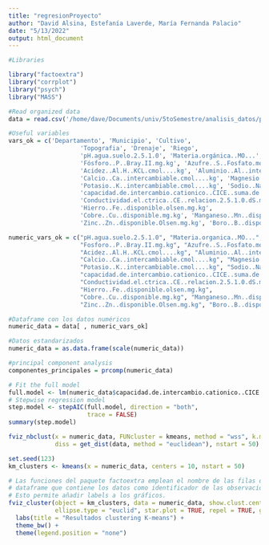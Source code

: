 ```yaml
---
title: "regresionProyecto"
author: "David Alsina, Estefanía Laverde, María Fernanda Palacio"
date: "5/13/2022"
output: html_document
---
```


```r
#Libraries

library("factoextra")
library("corrplot")
library("psych")
library("MASS")
```

```r
#Read organized data
data = read.csv('/home/dave/Documents/univ/5toSemestre/analisis_datos/proyecto/proyectoAED/proyectoAED/data_bonita.csv')
```

```r
#Useful variables 
vars_ok = c('Departamento', 'Municipio', 'Cultivo',
                    'Topografia', 'Drenaje', 'Riego',
                    'pH.agua.suelo.2.5.1.0', 'Materia.orgánica..MO...',
                    'Fósforo..P..Bray.II.mg.kg', 'Azufre..S..Fosfato.monocalcico.mg.kg',
                    'Acidez..Al.H..KCL.cmol....kg', 'Aluminio..Al..intercambiable.cmol....kg',
                    'Calcio..Ca..intercambiable.cmol....kg', 'Magnesio..Mg..intercambiable.cmol....kg',
                    'Potasio..K..intercambiable.cmol....kg', 'Sodio..Na..intercambiable.cmol....kg',
                    'capacidad.de.intercambio.cationico..CICE..suma.de.bases.cmol....kg',
                    'Conductividad.el.ctrica..CE..relacion.2.5.1.0.dS.m',
                    'Hierro..Fe..disponible.olsen.mg.kg',
                    'Cobre..Cu..disponible.mg.kg', 'Manganeso..Mn..disponible.Olsen.mg.kg',
                    'Zinc..Zn..disponible.Olsen.mg.kg', 'Boro..B..disponible.mg.kg')

numeric_vars_ok = c("pH.agua.suelo.2.5.1.0", "Materia.organica..MO...",
                    "Fosforo..P..Bray.II.mg.kg", "Azufre..S..Fosfato.monocalcico.mg.kg",
                    "Acidez..Al.H..KCL.cmol....kg", "Aluminio..Al..intercambiable.cmol....kg",
                    "Calcio..Ca..intercambiable.cmol....kg", "Magnesio..Mg..intercambiable.cmol....kg",
                    "Potasio..K..intercambiable.cmol....kg", "Sodio..Na..intercambiable.cmol....kg",
                    "capacidad.de.intercambio.cationico..CICE..suma.de.bases.cmol....kg",
                    "Conductividad.el.ctrica..CE..relacion.2.5.1.0.dS.m",
                    "Hierro..Fe..disponible.olsen.mg.kg",
                    "Cobre..Cu..disponible.mg.kg", "Manganeso..Mn..disponible.Olsen.mg.kg",
                    "Zinc..Zn..disponible.Olsen.mg.kg", "Boro..B..disponible.mg.kg")


```

```r
#Dataframe con los datos numéricos
numeric_data = data[ , numeric_vars_ok]

#Datos estandarizados
numeric_data = as.data.frame(scale(numeric_data))
```


```r
#principal component analysis
componentes_principales = prcomp(numeric_data)
```

```r
# Fit the full model 
full.model <- lm(numeric_data$capacidad.de.intercambio.cationico..CICE..suma.de.bases.cmol....kg + numeric_data$pH.agua.suelo.2.5.1.0~.,data = numeric_data)
# Stepwise regression model
step.model <- stepAIC(full.model, direction = "both", 
                      trace = FALSE)
summary(step.model)
```





```r
fviz_nbclust(x = numeric_data, FUNcluster = kmeans, method = "wss", k.max = 15, 
             diss = get_dist(data, method = "euclidean"), nstart = 50)
```


```r
set.seed(123)
km_clusters <- kmeans(x = numeric_data, centers = 10, nstart = 50)

# Las funciones del paquete factoextra emplean el nombre de las filas del
# dataframe que contiene los datos como identificador de las observaciones.
# Esto permite añadir labels a los gráficos.
fviz_cluster(object = km_clusters, data = numeric_data, show.clust.cent = TRUE,
             ellipse.type = "euclid", star.plot = TRUE, repel = TRUE, geom = "points") +
  labs(title = "Resultados clustering K-means") +
  theme_bw() +
  theme(legend.position = "none")
```

